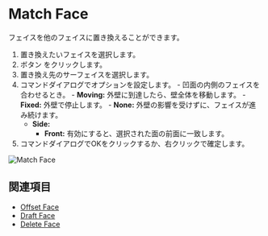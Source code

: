 
<Reference shortcut="" command="Match Face" button="Right of Command Bar" />

# Match Face

フェイスを他のフェイスに置き換えることができます。

1. 置き換えたいフェイスを選択します。
2. ボタン <ButtonIcon type="button-match-face" /> をクリックします。
3. 置き換え先のサーフェイスを選択します。
3. コマンドダイアログでオプションを設定します。
        - 凹面の内側のフェイスを合わせるとき。
        - **Moving:** 外壁に到達したら、壁全体を移動します。
        - **Fixed:** 外壁で停止します。
        - **None:** 外壁の影響を受けずに、フェイスが進み続けます。
    - **Side:** 
        - **Front:** 有効にすると、選択された面の前面に一致します。
4. コマンドダイアログでOKをクリックするか、右クリックで確定します。

![Match Face](/img/match-face.gif)

## 関連項目
- [Offset Face](./offset-face)
- [Draft Face](./draft-face)
- [Delete Face](./delete-face)





